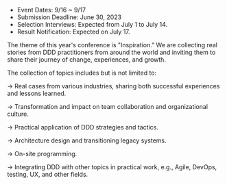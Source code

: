 - Event Dates: 9/16 ~ 9/17
- Submission Deadline: June 30, 2023
- Selection Interviews: Expected from July 1 to July 14.
- Result Notification: Expected on July 17.

The theme of this year's conference is "Inspiration." We are collecting real stories from DDD practitioners from around the world and inviting them to share their journey of change, experiences, and growth.

The collection of topics includes but is not limited to:

→ Real cases from various industries, sharing both successful experiences and lessons learned.

→ Transformation and impact on team collaboration and organizational culture.

→ Practical application of DDD strategies and tactics.

→ Architecture design and transitioning legacy systems.

→ On-site programming.

→ Integrating DDD with other topics in practical work, e.g., Agile, DevOps, testing, UX, and other fields.
